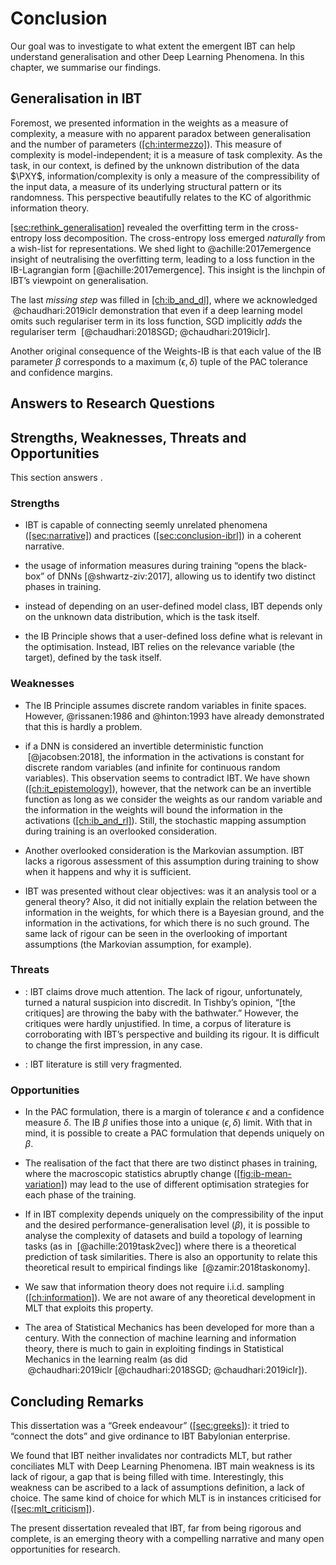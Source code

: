 # Conclusion {#ch:conclusion}

Our goal was to investigate to what extent the emergent [IBT]{acronym-label="IBT" acronym-form="singular+full"} can help understand generalisation and other Deep Learning Phenomena. In this chapter, we summarise our findings.

## Generalisation in IBT

Foremost, we presented information in the weights as a measure of complexity, a measure with no apparent paradox between generalisation and the number of parameters ([\[ch:intermezzo\]][1]). This measure of complexity is model-independent; it is a measure of task complexity. As the task, in our context, is defined by the unknown distribution of the data $\PXY$, information/complexity is only a measure of the compressibility of the input data, a measure of its underlying structural pattern or its randomness. This perspective beautifully relates to the [KC]{acronym-label="KC" acronym-form="singular+full"} of algorithmic information theory.

[\[sec:rethink_generalisation\]][2] revealed the overfitting term in the cross-entropy loss decomposition. The cross-entropy loss emerged *naturally* from a wish-list for representations. We shed light to @achille:2017emergence insight of neutralising the overfitting term, leading to a loss function in the IB-Lagrangian form [@achille:2017emergence]. This insight is the linchpin of [IBT]{acronym-label="IBT" acronym-form="singular+short"}'s viewpoint on generalisation.

The last *missing step* was filled in [\[ch:ib_and_dl\]][3], where we acknowledged  @chaudhari:2019iclr demonstration that even if a deep learning model omits such regulariser term in its loss function, [SGD]{acronym-label="SGD" acronym-form="singular+short"} implicitly *adds* the regulariser term  [@chaudhari:2018SGD; @chaudhari:2019iclr].

Another original consequence of the Weights-IB is that each value of the [IB]{acronym-label="IB" acronym-form="singular+short"} parameter $\beta$ corresponds to a maximum ($\epsilon, \delta$) tuple of the PAC tolerance and confidence margins.

## Answers to Research Questions

## Strengths, Weaknesses, Threats and Opportunities

This section answers .

### Strengths

-   [IBT]{acronym-label="IBT" acronym-form="singular+short"} is capable of connecting seemly unrelated phenomena ([\[sec:narrative\]][4]) and practices ([\[sec:conclusion-ibrl\]][5]) in a coherent narrative.

-   the usage of information measures during training "opens the black-box" of [DNNs]{acronym-label="DNN" acronym-form="plural+short"} [@shwartz-ziv:2017], allowing us to identify two distinct phases in training.

-   instead of depending on an user-defined model class, [IBT]{acronym-label="IBT" acronym-form="singular+short"} depends only on the unknown data distribution, which is the task itself.

-   the [IB]{acronym-label="IB" acronym-form="singular+short"} Principle shows that a user-defined loss define what is relevant in the optimisation. Instead, [IBT]{acronym-label="IBT" acronym-form="singular+short"} relies on the relevance variable (the target), defined by the task itself.

### Weaknesses

-   The [IB]{acronym-label="IB" acronym-form="singular+short"} Principle assumes discrete random variables in finite spaces. However, @rissanen:1986 and @hinton:1993 have already demonstrated that this is hardly a problem.

-   if a [DNN]{acronym-label="DNN" acronym-form="singular+short"} is considered an invertible deterministic function  [@jacobsen:2018], the information in the activations is constant for discrete random variables (and infinite for continuous random variables). This observation seems to contradict [IBT]{acronym-label="IBT" acronym-form="singular+short"}. We have shown ([\[ch:it_epistemology\]][6]), however, that the network can be an invertible function as long as we consider the weights as our random variable and the information in the weights will bound the information in the activations ([\[ch:ib_and_rl\]][7]). Still, the stochastic mapping assumption during training is an overlooked consideration.

-   Another overlooked consideration is the Markovian assumption. [IBT]{acronym-label="IBT" acronym-form="singular+short"} lacks a rigorous assessment of this assumption during training to show when it happens and why it is sufficient.

-   [IBT]{acronym-label="IBT" acronym-form="singular+short"} was presented without clear objectives: was it an analysis tool or a general theory? Also, it did not initially explain the relation between the information in the weights, for which there is a Bayesian ground, and the information in the activations, for which there is no such ground. The same lack of rigour can be seen in the overlooking of important assumptions (the Markovian assumption, for example).

### Threats

-   : [IBT]{acronym-label="IBT" acronym-form="singular+short"} claims drove much attention. The lack of rigour, unfortunately, turned a natural suspicion into discredit. In Tishby's opinion, "\[the critiques\] are throwing the baby with the bathwater." However, the critiques were hardly unjustified. In time, a corpus of literature is corroborating with [IBT]{acronym-label="IBT" acronym-form="singular+short"}'s perspective and building its rigour. It is difficult to change the first impression, in any case.

-   : [IBT]{acronym-label="IBT" acronym-form="singular+short"} literature is still very fragmented.

### Opportunities

-   In the PAC formulation, there is a margin of tolerance $\epsilon$ and a confidence measure $\delta$. The [IB]{acronym-label="IB" acronym-form="singular+short"} $\beta$ unifies those into a unique ($\epsilon, \delta$) limit. With that in mind, it is possible to create a PAC formulation that depends uniquely on $\beta$.

-   The realisation of the fact that there are two distinct phases in training, where the macroscopic statistics abruptly change ([\[fig:ib-mean-variation\]][8]) may lead to the use of different optimisation strategies for each phase of the training.

-   If in [IBT]{acronym-label="IBT" acronym-form="singular+short"} complexity depends uniquely on the compressibility of the input and the desired performance-generalisation level ($\beta$), it is possible to analyse the complexity of datasets and build a topology of learning tasks (as in  [@achille:2019task2vec]) where there is a theoretical prediction of task similarities. There is also an opportunity to relate this theoretical result to empirical findings like  [@zamir:2018taskonomy].

-   We saw that information theory does not require i.i.d. sampling ([\[ch:information\]][9]). We are not aware of any theoretical development in [MLT]{acronym-label="MLT" acronym-form="singular+short"} that exploits this property.

-   The area of Statistical Mechanics has been developed for more than a century. With the connection of machine learning and information theory, there is much to gain in exploiting findings in Statistical Mechanics in the learning realm (as did  @chaudhari:2019iclr [@chaudhari:2018SGD; @chaudhari:2019iclr]).

## Concluding Remarks

This dissertation was a "Greek endeavour" ([\[sec:greeks\]][10]): it tried to "connect the dots" and give ordinance to [IBT]{acronym-label="IBT" acronym-form="singular+short"} Babylonian enterprise.

We found that [IBT]{acronym-label="IBT" acronym-form="singular+short"} neither invalidates nor contradicts [MLT]{acronym-label="MLT" acronym-form="singular+short"}, but rather conciliates [MLT]{acronym-label="MLT" acronym-form="singular+short"} with Deep Learning Phenomena. [IBT]{acronym-label="IBT" acronym-form="singular+short"} main weakness is its lack of rigour, a gap that is being filled with time. Interestingly, this weakness can be ascribed to a lack of assumptions definition, a lack of choice. The same kind of choice for which [MLT]{acronym-label="MLT" acronym-form="singular+short"} is in instances criticised for ([\[sec:mlt_criticism\]][11]).

The present dissertation revealed that [IBT]{acronym-label="IBT" acronym-form="singular+short"}, far from being rigorous and complete, is an emerging theory with a compelling narrative and many open opportunities for research.

  [1]: #ch:intermezzo {reference-type="ref" reference="ch:intermezzo"}
  [2]: #sec:rethink_generalisation {reference-type="ref" reference="sec:rethink_generalisation"}
  [3]: #ch:ib_and_dl {reference-type="ref" reference="ch:ib_and_dl"}
  [4]: #sec:narrative {reference-type="ref" reference="sec:narrative"}
  [5]: #sec:conclusion-ibrl {reference-type="ref" reference="sec:conclusion-ibrl"}
  [6]: #ch:it_epistemology {reference-type="ref" reference="ch:it_epistemology"}
  [7]: #ch:ib_and_rl {reference-type="ref" reference="ch:ib_and_rl"}
  [8]: #fig:ib-mean-variation {reference-type="ref" reference="fig:ib-mean-variation"}
  [9]: #ch:information {reference-type="ref" reference="ch:information"}
  [10]: #sec:greeks {reference-type="ref" reference="sec:greeks"}
  [11]: #sec:mlt_criticism {reference-type="ref" reference="sec:mlt_criticism"}
